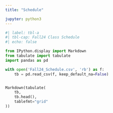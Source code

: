 ```yaml
---
title: "Schedule"

jupyter: python3
---
```



```python
#| label: tbl-a
#| tbl-cap: Fall24 Class Schedule
#| echo: false

from IPython.display import Markdown
from tabulate import tabulate
import pandas as pd 

with open('Fall24_Schedule.csv', 'rb') as f:
    tb = pd.read_csv(f, keep_default_na=False)


Markdown(tabulate(
    tb, 
    tb.head(),
    tablefmt="grid"
))
```